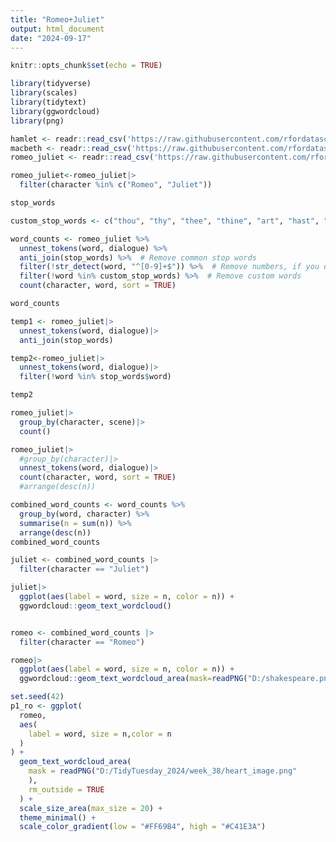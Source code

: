 ```yaml
---
title: "Romeo+Juliet"
output: html_document
date: "2024-09-17"
---
```


```r
knitr::opts_chunk$set(echo = TRUE)
```

```r
library(tidyverse)
library(scales)
library(tidytext)
library(ggwordcloud)
library(png)
```


```r
hamlet <- readr::read_csv('https://raw.githubusercontent.com/rfordatascience/tidytuesday/master/data/2024/2024-09-17/hamlet.csv')
macbeth <- readr::read_csv('https://raw.githubusercontent.com/rfordatascience/tidytuesday/master/data/2024/2024-09-17/macbeth.csv')
romeo_juliet <- readr::read_csv('https://raw.githubusercontent.com/rfordatascience/tidytuesday/master/data/2024/2024-09-17/romeo_juliet.csv')
```

```r
romeo_juliet<-romeo_juliet|>
  filter(character %in% c("Romeo", "Juliet"))

```

```r
stop_words
```

```r
custom_stop_words <- c("thou", "thy", "thee", "thine", "art", "hast", "dost", "ere", "o","hath")

word_counts <- romeo_juliet %>%
  unnest_tokens(word, dialogue) %>%
  anti_join(stop_words) %>%  # Remove common stop words
  filter(!str_detect(word, "^[0-9]+$")) %>%  # Remove numbers, if you detect them in the column word
  filter(!word %in% custom_stop_words) %>%  # Remove custom words
  count(character, word, sort = TRUE) 

word_counts
```

```r
temp1 <- romeo_juliet|>
  unnest_tokens(word, dialogue)|>
  anti_join(stop_words)

temp2<-romeo_juliet|>
  unnest_tokens(word, dialogue)|>
  filter(!word %in% stop_words$word)

temp2
```


```r
romeo_juliet|>
  group_by(character, scene)|>
  count()
```

```r
romeo_juliet|>
  #group_by(character)|>
  unnest_tokens(word, dialogue)|>
  count(character, word, sort = TRUE)
  #arrange(desc(n))
```

```r
combined_word_counts <- word_counts %>%
  group_by(word, character) %>%
  summarise(n = sum(n)) %>%
  arrange(desc(n)) 
combined_word_counts
```

```r
juliet <- combined_word_counts |> 
  filter(character == "Juliet")

juliet|>
  ggplot(aes(label = word, size = n, color = n)) + 
  ggwordcloud::geom_text_wordcloud()



```


```r
romeo <- combined_word_counts |> 
  filter(character == "Romeo")

romeo|>
  ggplot(aes(label = word, size = n, color = n)) + 
  ggwordcloud::geom_text_wordcloud_area(mask=readPNG("D:/shakespeare.png"), rm_outside = TRUE)
```

```r
set.seed(42)
p1_ro <- ggplot(
  romeo,
  aes(
    label = word, size = n,color = n
  )
) +
  geom_text_wordcloud_area(
    mask = readPNG("D:/TidyTuesday_2024/week_38/heart_image.png"
    ),
    rm_outside = TRUE
  ) +
  scale_size_area(max_size = 20) +
  theme_minimal() +
  scale_color_gradient(low = "#FF69B4", high = "#C41E3A")
```
